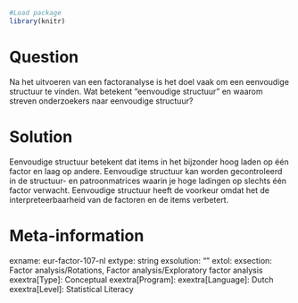 ```r
#Load package
library(knitr)
```

Question
========
Na het uitvoeren van een factoranalyse is het doel vaak om een eenvoudige structuur te vinden. Wat betekent "eenvoudige structuur" en waarom streven onderzoekers naar eenvoudige structuur?


Solution
========
Eenvoudige structuur betekent dat items in het bijzonder hoog laden op één factor en laag op andere. Eenvoudige structuur kan worden gecontroleerd in de structuur- en patroonmatrices waarin je hoge ladingen op slechts één factor verwacht. Eenvoudige structuur heeft de voorkeur omdat het de interpreteerbaarheid van de factoren en de items verbetert.

Meta-information
================
exname: eur-factor-107-nl
extype: string
exsolution: ""
extol: 
exsection: Factor analysis/Rotations, Factor analysis/Exploratory factor analysis
exextra[Type]: Conceptual
exextra[Program]: 
exextra[Language]: Dutch
exextra[Level]: Statistical Literacy
